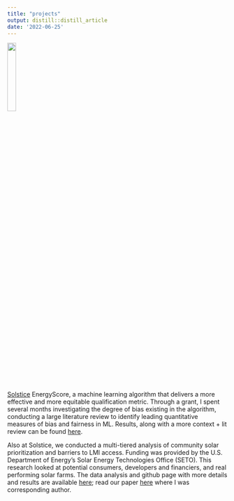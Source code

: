 ```yaml
---
title: "projects"
output: distill::distill_article
date: '2022-06-25'
---
```




![](EnergyScore logo copy.jpg){ width=20% }


[Solstice](https://solstice-initiative.org/) EnergyScore, a machine learning algorithm that delivers a more effective and more equitable qualification metric. Through a grant, I spent several months investigating the degree of bias existing in the algorithm, conducting a large literature review to identify leading quantitative measures of bias and fairness in ML. Results, along with a more context + lit review can be found [here](http://energyscore-bias-research.s3-website.us-east-2.amazonaws.com/#content). 


Also at Solstice, we conducted a multi-tiered analysis of community solar prioritization and barriers to LMI access. Funding was provided by the U.S. Department of Energy's Solar Energy Technologies Office (SETO). This research looked at potential consumers, developers and financiers, and real performing solar farms. The data analysis and github page with more details and results are available [here](https://jake-ford.github.io/SETO_Data_Analysis/); read our paper [here](https://link.springer.com/chapter/10.1007/978-3-031-39147-7_21) where I was corresponding author. 
